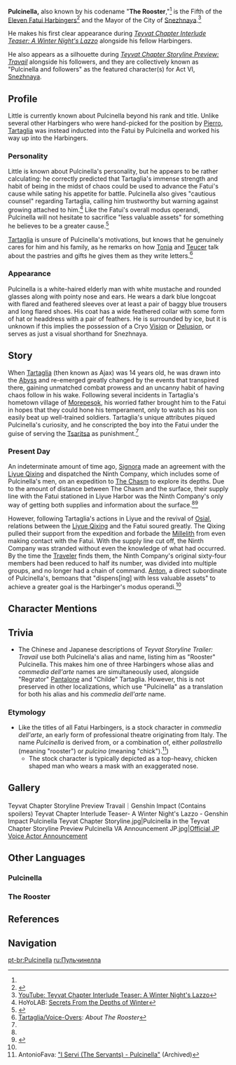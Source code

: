 {{Character Infobox
|image            = NPC Pulcinella.png
|type             = NPC
|name             = Pulcinella
|title            = The Rooster
|title2           = The Fifth of the Eleven Fatui Harbingers
|region           = Snezhnaya
|affiliation      = Fatui
|affiliation2     = Eleven Fatui Harbingers
|voiceEN          = {{w|Dave B. Mitchell}}<ref name="lazzo video description 6">YouTube: [https://youtu.be/TmaAOV4SJNQ Teyvat Chapter Interlude Teaser: A Winter Night's Lazzo] Video Description</ref>
|voiceCN          = Wang Xiaobing ({{Lang|zh=王肖兵|mini=1}})<ref>Bilibili: [https://www.bilibili.com/video/BV1mB4y1e7Lh 《原神·提瓦特篇》幕间PV-「冬夜愚戏」] Video Description</ref>
|voiceJP          = {{w|Chō|Cho ({{Lang|ja=チョー|mini=1}})}}<ref>Twitter: [https://twitter.com/Genshin_7/status/1546349275767906304&t=lExh-AifcPJDboklbDR8ZA JP VA Announcement]</ref>
|voiceKR          = {{w|ko:강구한|Kang Koo-han (강구한)}}<ref>YouTube: [https://youtu.be/fh8WocgWs3Y?t=70 KR VA Nam Doh-hyeong's Announcement]</ref>}}
'''Pulcinella,''' also known by his codename "'''The Rooster''',"<ref name="lazzo video description 6" /> is the Fifth of the [[Eleven Fatui Harbingers]]<ref name="tart5">{{Ref/CS|Tartaglia|Character Story 5}}</ref> and the Mayor of the City of [[Snezhnaya]].<ref>[https://youtu.be/TmaAOV4SJNQ YouTube: Teyvat Chapter Interlude Teaser: A Winter Night's Lazzo]</ref>

He makes his first clear appearance during ''[https://youtu.be/TmaAOV4SJNQ Teyvat Chapter Interlude Teaser: A Winter Night's Lazzo]'' alongside his fellow Harbingers.

He also appears as a silhouette during [https://youtu.be/TAlKhARUcoY ''Teyvat Chapter Storyline Preview: Travail''] alongside his followers, and they are collectively known as "Pulcinella and followers" as the featured character(s) for Act VI, [[Snezhnaya]].

==Profile==
Little is currently known about Pulcinella beyond his rank and title. Unlike several other Harbingers who were hand-picked for the position by [[Pierro]], [[Tartaglia]] was instead inducted into the Fatui by Pulcinella and worked his way up into the Harbingers.

===Personality===
Little is known about Pulcinella's personality, but he appears to be rather calculating: he correctly predicted that Tartaglia's immense strength and habit of being in the midst of chaos could be used to advance the Fatui's cause while sating his appetite for battle. Pulcinella also gives "cautious counsel" regarding Tartaglia, calling him trustworthy but warning against growing attached to him.<ref name="GIOW">HoYoLAB: [https://www.hoyolab.com/article/75641 Secrets From the Depths of Winter]</ref> Like the Fatui's overall modus operandi, Pulcinella will not hesitate to sacrifice "less valuable assets" for something he believes to be a greater cause.<ref name="company deep">{{Ref/Quest|A Company Vanishing Into the Deep}}</ref>

[[Tartaglia]] is unsure of Pulcinella's motivations, but knows that he genuinely cares for him and his family, as he remarks on how [[Tonia]] and [[Teucer]] talk about the pastries and gifts he gives them as they write letters.<ref>[[Tartaglia/Voice-Overs]]: ''About The Rooster''</ref>

===Appearance===
Pulcinella is a white-haired elderly man with white mustache and rounded glasses along with pointy nose and ears. He wears a dark blue longcoat with flared and feathered sleeves over at least a pair of baggy blue trousers and long flared shoes. His coat has a wide feathered collar with some form of hat or headdress with a pair of feathers. He is surrounded by ice, but it is unknown if this implies the possession of a Cryo [[Vision]] or [[Delusion]], or serves as just a visual shorthand for Snezhnaya.

==Story==
When [[Tartaglia]] (then known as Ajax) was 14 years old, he was drawn into the [[Abyss]] and re-emerged greatly changed by the events that transpired there, gaining unmatched combat prowess and an uncanny habit of having chaos follow in his wake. Following several incidents in Tartaglia's hometown village of [[Morepesok]], his worried father brought him to the Fatui in hopes that they could hone his temperament, only to watch as his son easily beat up well-trained soldiers. Tartaglia's unique attributes piqued Pulcinella's curiosity, and he conscripted the boy into the Fatui under the guise of serving the [[Tsaritsa]] as punishment.<ref name="tart5" />

===Present Day===
An indeterminate amount of time ago, [[Signora]] made an agreement with the [[Liyue Qixing]] and dispatched the Ninth Company, which includes some of Pulcinella's men, on an expedition to [[The Chasm]] to explore its depths. Due to the amount of distance between The Chasm and the surface, their supply line with the Fatui stationed in Liyue Harbor was the Ninth Company's only way of getting both supplies and information about the surface.<ref name="company deep" /><ref>{{Ref/Quest|Lost in a Foreign Land}}</ref>

However, following Tartaglia's actions in Liyue and the revival of [[Osial]], relations between the [[Liyue Qixing]] and the Fatui soured greatly. The Qixing pulled their support from the expedition and forbade the [[Millelith]] from even making contact with the Fatui. With the supply line cut off, the Ninth Company was stranded without even the knowledge of what had occurred. By the time the [[Traveler]] finds them, the Ninth Company's original sixty-four members had been reduced to half its number, was divided into multiple groups, and no longer had a chain of command. [[Anton]], a direct subordinate of Pulcinella's, bemoans that "dispens[ing] with less valuable assets" to achieve a greater goal is the Harbinger's modus operandi.<ref name="company deep" />

==Character Mentions==
{{Character Mentions}}

==Trivia==
*The Chinese and Japanese descriptions of ''Teyvat Storyline Trailer: Travail'' use both Pulcinella's alias and ''{{w|commedia dell'arte}}'' name, listing him as "Rooster" Pulcinella. This makes him one of three Harbingers whose alias and ''commedia dell'arte'' names are simultaneously used, alongside "Regrator" [[Pantalone]] and "Childe" Tartaglia. However, this is not preserved in other localizations, which use "Pulcinella" as a translation for both his alias and his ''commedia dell'arte'' name.

===Etymology===
* Like the titles of all Fatui Harbingers, {{w|Pulcinella}} is a stock character in ''commedia dell'arte'', an early form of professional theatre originating from Italy. The name ''Pulcinella'' is derived from, or a combination of, either ''pollastrello'' (meaning "rooster") or ''pulcino'' (meaning "chick").<ref>AntonioFava: [https://web.archive.org/web/20170529194534/http://www.antoniofava.com:80/masks "I Servi (The Servants) - Pulcinella"] (Archived)</ref>)
** The stock character is typically depicted as a top-heavy, chicken shaped man who wears a mask with an exaggerated nose.

==Gallery==
<gallery captionalign="center">
Teyvat Chapter Storyline Preview Travail｜Genshin Impact (Contains spoilers)
Teyvat Chapter Interlude Teaser- A Winter Night's Lazzo - Genshin Impact
Pulcinella Teyvat Chapter Storyline.jpg|Pulcinella in the Teyvat Chapter Storyline Preview
Pulcinella VA Announcement JP.jpg|[https://twitter.com/Genshin_7/status/1546349275767906304 Official JP Voice Actor Announcement]
</gallery>

==Other Languages==
===Pulcinella===
{{Other Languages|default_hidden=1
|en       = Pulcinella
|zhs      = 普契涅拉
|zhs_rm   = Pǔqìnièlā
|zht      = 普契涅拉
|zht_rm   = Pǔqìnièlā
|ja       = プルチネッラ
|ja_rm    = Puruchinerra
|ko       = 풀치넬라
|ko_rm    = Pulchinella
|es       = Pulcinella
|fr       = Pulcinella
|ru       = Пульчинелла
|th       = Pulcinella
|vi       = Pulcinella
|de       = Pulcinella
|id       = Pulcinella
|pt       = Pulcinella
}}
===The Rooster===
{{Other Languages/2
|en      = The Rooster
|zhs     = 公鸡
|zhs_rm  = Gōngjī
|zht     = 公雞
|zht_rm  = Gōngjī
|zh_tl   = Rooster
|ja      = {{Rubi|雄|おん|鶏|どり}}
|ja_rm   = Ondori
|ja_tl   = Rooster
|ko      = 수탉
|ko_rm   = Sutak
|ko_tl   = Rooster
|es      = El Gallo
|es_tl   = The Rooster
|fr      = Coq
|fr_tl   = Rooster
|ru      = Петух
|ru_tl   = The Rooster
|th      = The Rooster
|vi      = The Rooster
|de      = Hahn
|de_tl   = Rooster
|id      = The Rooster
|pt      = Galo
|pt_tl   = Rooster
}}

==References==
{{Reflist}}

==Navigation==
{{Fatui Navbox}}
{{Faction Navbox}}

[[pt-br:Pulcinella]]
[[ru:Пульчинелла]]